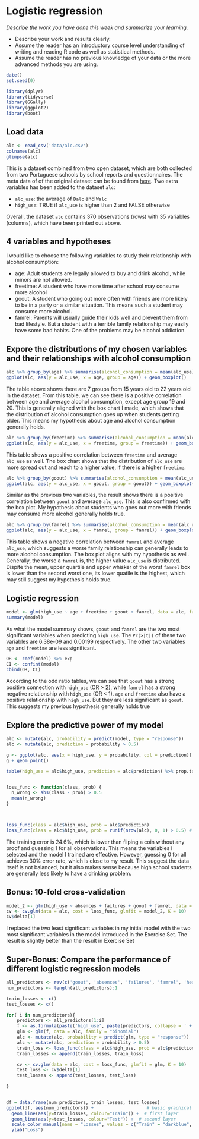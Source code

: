 # Logistic regression


*Describe the work you have done this week and summarize your learning.*

- Describe your work and results clearly. 
- Assume the reader has an introductory course level understanding of writing and reading R code as well as statistical methods.
- Assume the reader has no previous knowledge of your data or the more advanced methods you are using.

```r
date()
set.seed(0)

```

```r

library(dplyr)
library(tidyverse)
library(GGally)
library(ggplot2)
library(boot)
```

<!-- 
The joined data set used in the analysis  exercise combines the two student alcohol consumption data sets. The following adjustments have been made:

The variables not used for joining the two data have been combined by averaging (including the grade variables)
'alc_use' is the average of 'Dalc' and 'Walc'
'high_use' is TRUE if 'alc_use' is higher than 2 and FALSE otherwise

Read the joined student alcohol consumption data into R either from your local folder (if you completed the Data wrangling part) or from this url (in case you got stuck with the Data wrangling part): 
https://raw.githubusercontent.com/KimmoVehkalahti/Helsinki-Open-Data-Science/master/datasets/alc.csv
(In the above linked file, the column separator is a comma and the first row includes the column names). Print out the names of the variables in the data and describe the data set briefly, assuming the reader has no previous knowledge of it.
-->

## Load data

```r

alc <- read_csv('data/alc.csv')
colnames(alc)
glimpse(alc)

```

This is a dataset combined from two open dataset, which are both collected from two Portuguese schools by school reports and questionnaires. The meta data of of the original dataset can be found from [here](https://archive.ics.uci.edu/ml/datasets/Student+Performance). Two extra variables has been added to the dataset `alc`:

* `alc_use`: the average of `Dalc` and `Walc`
* `high_use`: TRUE if `alc_use` is higher than 2 and FALSE otherwise

Overall, the dataset `alc` contains 370 observations (rows) with 35 variables (columns), which have been printed out above. 



## 4 variables and hypotheses
<!-- 
The purpose of your analysis is to study the relationships between high/low alcohol consumption and some of the other variables in the data. To do this, choose 4 interesting variables in the data and for each of them, present your personal hypothesis about their relationships with alcohol consumption. (0-1 point)
-->
I would like to choose the following variables  to study their relationship with alcohol consumption:

* age: Adult students are legally allowed to buy and drink alcohol, while minors are not allowed.
* freetime: A student who have more time after school may consume more alcohol
* goout: A student who going out more often with friends are more likely to be in a party or a similar situation. This means such a student may consume more alcohol.
* famrel: Parents will usually guide their kids well and prevent them from bad lifestyle. But a student with a terrible family relationship may easily have some bad habits. One of the problems may be alcohol addiction.

## Expore the distributions of my chosen variables and their relationships with alcohol consumption
<!-- 
Numerically and graphically explore the distributions of your chosen variables and their relationships with alcohol consumption (use for example cross-tabulations, bar plots and box plots). Comment on your findings and compare the results of your exploration to your previously stated hypotheses. (0-5 points)
-->
```r
alc %>% group_by(age) %>% summarise(alcohol_consumption = mean(alc_use))
ggplot(alc, aes(y = alc_use, x = age, group = age)) + geom_boxplot()
```
The table above shows there are 7 groups from 15 years old to 22 years old in the dataset. From this table, we can see there is a positive correlation between age and average alcohol consumption, except age group 19 and 20. This is generally aligned with the box chart I made, which shows that the distribution of alcohol consumption goes up when students getting older. This means my hypothesis about age and alcohol consumption generally holds.

```r
alc %>% group_by(freetime) %>% summarise(alcohol_consumption = mean(alc_use))
ggplot(alc, aes(y = alc_use, x = freetime, group = freetime)) + geom_boxplot()
```

This table shows a positive correlation between `freetime` and average `alc_use` as well. The box chart shows that the distribution of `alc_use` are more spread out and reach to a higher value, if there is a higher `freetime`. 

```r
alc %>% group_by(goout) %>% summarise(alcohol_consumption = mean(alc_use))
ggplot(alc, aes(y = alc_use, x = goout, group = goout)) + geom_boxplot()
```

Similar as the previous two variables, the result shows there is a positive correlation between `goout` and average `alc_use`. This is also confirmed with the box plot. My hypothesis about students who goes out more with friends may consume more alcohol generally holds true.

```r
alc %>% group_by(famrel) %>% summarise(alcohol_consumption = mean(alc_use))
ggplot(alc, aes(y = alc_use, x = famrel, group = famrel)) + geom_boxplot()
```

This table shows a negative correlation between `famrel` and average `alc_use`, which suggests a worse family relationship can generally leads to more alcohol consumption. The box plot aligns with my hypothesis as well. Generally, the worse a `famrel` is, the higher value `alc_use` is distributed. Dispite the mean, upper quartile and upper whisker of the worst `famrel` box is lower than the second worst one, its lower  quatile is the highest, which may still suggest my hypothesis holds true.

## Logistic regression

<!-- 
Use logistic regression to statistically explore the relationship between your chosen variables and the binary high/low alcohol consumption variable as the target variable. Present and interpret a summary of the fitted model. Present and interpret the coefficients of the model as odds ratios and provide confidence intervals for them. Interpret the results and compare them to your previously stated hypothesis. Hint: If your model includes factor variables see for example the RHDS book or the first answer of this stackexchange thread on how R treats and how you should interpret these variables in the model output (or use some other resource to study this). (0-5 points)
-->

```r
model <- glm(high_use ~ age + freetime + goout + famrel, data = alc, family = "binomial")
summary(model)

```

As what the model summary shows, `goout` and `famrel` are the two most significant variables when predicting `high_use`. The `Pr(>|t|)` of these two variables are 6.38e-09 and 0.00199 respectively. The other two variables `age` and `freetime` are less significant.

```r
OR <- coef(model) %>% exp
CI <- confint(model)
cbind(OR, CI)
```

According to the odd ratio tables, we can see that `goout` has a strong positive connection with `high_use` (OR > 2), while `famrel` has a strong negative relationship with `high_use` (OR < 1). `age` and `freetime` also have a positive relationship with `high_use`. But they are less significant as `goout`. This suggests my previous hypothesis generally holds true

## Explore the predictive power of my model

<!-- 
Using the variables which, according to your logistic regression model, had a statistical relationship with high/low alcohol consumption, explore the predictive power of you model. Provide a 2x2 cross tabulation of predictions versus the actual values and optionally display a graphic visualizing both the actual values and the predictions. Compute the total proportion of inaccurately classified individuals (= the training error) and comment on all the results. Compare the performance of the model with performance achieved by some simple guessing strategy. (0-3 points)
-->
```r

alc <- mutate(alc, probability = predict(model, type = "response"))
alc <- mutate(alc, prediction = probability > 0.5)

g <- ggplot(alc, aes(x = high_use, y = probability, col = prediction))
g + geom_point()

table(high_use = alc$high_use, prediction = alc$prediction) %>% prop.table %>% addmargins


loss_func <- function(class, prob) {
  n_wrong <- abs(class - prob) > 0.5
  mean(n_wrong)
}



loss_func(class = alc$high_use, prob = alc$prediction)
loss_func(class = alc$high_use, prob = runif(nrow(alc), 0, 1) > 0.5) # Random guessing
```


The training error is 24.6%, which is lower than fliping a coin without any proof and guessing 1 for all observations. This means the variables I selected and the model I trained are effective. However, guessing 0 for all achieves 30% error rate, which is close to my result. This suggest the data itself is not balanced, but it also makes sense because high school students are generally less likely to have a drinking problem.

## Bonus: 10-fold cross-validation
<!-- 
Bonus: Perform 10-fold cross-validation on your model. Does your model have better test set performance (smaller prediction error using 10-fold cross-validation) compared to the model introduced in the Exercise Set (which had about 0.26 error). Could you find such a model? 
-->
```r

model_2 <- glm(high_use ~ absences + failures + goout + famrel, data = alc, family = "binomial")
cv <- cv.glm(data = alc, cost = loss_func, glmfit = model_2, K = 10)
cv$delta[1]
```

I replaced the two least significant variables in my initial model with the two most significant variables in the model introduced in the Exercise Set. The result is slightly better than the result in Exercise Set

## Super-Bonus: Compare the performance of different logistic regression models

<!-- 
Super-Bonus: Perform cross-validation to compare the performance of different logistic regression models (= different sets of predictors). Start with a very high number of predictors and explore the changes in the training and testing errors as you move to models with less predictors. Draw a graph displaying the trends of both training and testing errors by the number of predictors in the model.
-->


```r
all_predictors <- rev(c('goout', 'absences', 'failures', 'famrel', 'health', 'sex'))
num_predictors <- length(all_predictors):1

train_losses <- c()
test_losses <- c()

for( i in num_predictors){
    predictors <- all_predictors[1:i]
    f <- as.formula(paste('high_use', paste(predictors, collapse = ' + '), sep = ' ~ '))
    glm <- glm(f, data = alc, family = "binomial")
    alc <- mutate(alc, probability = predict(glm, type = "response"))
    alc <- mutate(alc, prediction = probability > 0.5)
    train_loss <- loss_func(class = alc$high_use, prob = alc$prediction)
    train_losses <- append(train_losses, train_loss)

    cv <- cv.glm(data = alc, cost = loss_func, glmfit = glm, K = 10)
    test_loss <- cv$delta[1]
    test_losses <- append(test_losses, test_loss)
    
}


df = data.frame(num_predictors, train_losses, test_losses)
ggplot(df, aes(num_predictors)) +                    # basic graphical object
  geom_line(aes(y=train_losses, colour="Train")) +  # first layer
  geom_line(aes(y=test_losses, colour="Test")) +  # second layer
  scale_color_manual(name = "Losses", values = c("Train" = "darkblue", "Test" = "red")) + 
  ylab("Loss")
```

